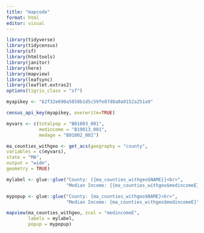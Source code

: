 ```yaml
---
title: "mapcode"
format: html
editor: visual
---
```


```r
library(tidyverse)
library(tidycensus)
library(sf)
library(htmltools)
library(janitor)
library(here)
library(mapview)
library(leafsync)
library(leaflet.extras2)
options(tigris_class = "sf")

myapikey <- "62f32e690a5858b1d5c59fe07d8a0a9152a251a9"

census_api_key(myapikey, overwrite=TRUE)

myvars <- c(totalpop = "B01003_001",
            medincome = "B19013_001",
            medage = "B01002_001")

ma_counties_withgeo <- get_acs(geography = "county",
variables = c(myvars),
state = "MA",
output = "wide",
geometry = TRUE)

mylabel <- glue::glue("County: {{ma_counties_withgeo$NAME}}<br>",
                      "Median Income: {{ma_counties_withgeo$medincomeE}}")

mypopup <- glue::glue("County: {ma_counties_withgeo$NAME}<br>",
                      "Median Income: {ma_counties_withgeo$medincomeE}")

mapview(ma_counties_withgeo, zcol = "medincomeE",
        labels = mylabel,
        popup = mypopup)
      
```
